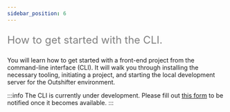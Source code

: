 ```yaml
---
sidebar_position: 6
---
```


<font color="grey" size="5">

How to get started with the CLI.

</font>

You will learn how to get started with a front-end project from the command-line
interface (CLI). It will walk you through installing the necessary tooling,
initiating a project, and starting the local development server for the
Outshifter environment.

:::info The CLI is currently under development. Please fill out
[this form](https://outshifter.typeform.com/to/as0nILBN) to be notified once it
becomes available. :::
